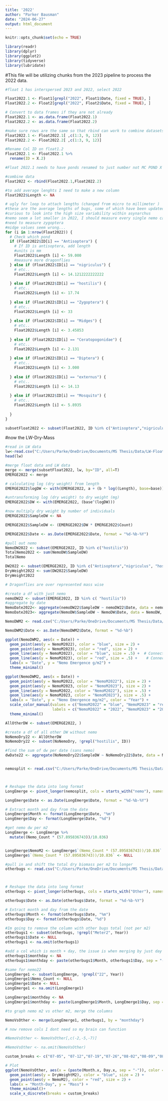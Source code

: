 ```yaml
---
title: '2022'
author: "Parker Bausman"
date: "2024-06-27"
output: html_document
---
```


```r
knitr::opts_chunk$set(echo = TRUE)
```

```r
library(readr)
library(dplyr)
library(ggplot2)
library(tidyverse)
library(lubridate)
```

#This file will be utilizing chunks from the 2023 pipeline to process the 2022 data.

```r
#float 1 has interspersed 2023 and 2022, select 2022 

Float2022.1 <- Float1[grepl("2022", Float1$Date, fixed = TRUE), ]
Float2022.2 <- Float2[grepl("2022", Float2$Date, fixed = TRUE), ]

# Convert to data frames if they are not already
Float2022.1 <- as.data.frame(Float2022.1)
Float2022.2 <- as.data.frame(Float2022.2)
```


```r
#make sure rows are the same so that rbind can work to combine datasets 
Float2022.1 <- Float2022.1[ ,c(1:3, 9, 12)]
Float2022.2 <- Float2022.2[ ,c(1:3, 9, 12)]
```

```r
#Rename Col ID on float1.2
Float2022.1 <- Float2022.1 %>%
  rename(ID = X.2)
```

```r
#Float 2022.1 needs to have ponds renamed to just number not MC POND X
```


```r
#combine data 
Float2022 <- rbind(Float2022.1,Float2022.2)
```

```r
#to add average lenghts I need to make a new column
Float2022$Length <- NA
```

```r
# ugly for loop to attach lengths (changed from micro to millimeter )
#these are the average lengths of bugs, some of which have been updated from 2022 measures. Some like the dipt have not been readjusted yet as I doubt there will be much change. Will check soon. Also adds externus 
#curious to look into the high size variability within asynarchus 
#nemo seem a lot smaller in 2022, I should measure every single nemo captured and run a ttest 
#need to measure zygoptera 
#midge values seem wrong... 
for (i in 1:nrow(Float2022)) {
  # Check which pond 
  if (Float2022$ID[i] == "Antisoptera") {
    # If ID is antisoptera, add length
    #units is mm
    Float2022$Length [i] <- 59.000
    #measure more dragonflies
  } else if (Float2022$ID[i] == "nigriculus") {
    # etc..
    Float2022$Length [i] <- 14.1212222222222
    
  } else if (Float2022$ID[i] == "hostilis") {
    # etc..
    Float2022$Length [i] <- 17.74
    
  } else if (Float2022$ID[i] == "Zygoptera") {
    # etc..
    Float2022$Length [i] <- 33
    
  } else if (Float2022$ID[i] == "Midges") {
    # etc..
    Float2022$Length [i] <- 3.45853
    
  } else if (Float2022$ID[i] == "Ceratopogonidae") {
    # etc..
    Float2022$Length [i] <- 2.131
    
  } else if (Float2022$ID[i] == "Diptera") {
    # etc..
    Float2022$Length [i] <- 3.000
    
  } else if (Float2022$ID[i] == "externus") {
    # etc..
    Float2022$Length [i] <- 14.13
    
  } else if (Float2022$ID[i] == "Mosquito") {
    # etc..
    Float2022$Length [i] <- 5.8935
    
  }
}
```


```r
subsetFloat2022 <- subset(Float2022, ID %in% c("Antisoptera","nigriculus", "hostilis", "Midges","Ceratopogonidae","Diptera", "Mosquito", "Zygoptera", "externus"))
```

#now the LW-Dry-Mass 


```r
#read in LW data 
lw<-read.csv("C:/Users/Parke/OneDrive/Documents/MS Thesis/Data/LW-Float.csv",header=TRUE)
head(lw)
```



```r
#merge float data and LW data 
merge <- merge(subsetFloat2022, lw, by="ID", all=T)
EMERGE2022 <- merge
```

```r
# calculating log (dry weight) from length
EMERGE2022$logDW <- with(EMERGE2022, a + (b * log((Length), base=base)))

#untransforming log (dry weight) to dry weight (mg)
EMERGE2022$DW <- with(EMERGE2022, (base^(logDW)))
```

```r
#now multiply dry weight by number of individuals 
EMERGE2022$SampleDW <- NA

EMERGE2022$SampleDW <- (EMERGE2022$DW * EMERGE2022$Count)
```

```r
EMERGE2022$Date <- as.Date(EMERGE2022$Date, format = "%d-%b-%Y")
```

```r
#pull out nemo
NemoDW2022 <- subset(EMERGE2022, ID %in% c("hostilis"))
TotalNemo2022 <- sum(NemoDW$SampleDW)
TotalNemo
```

```r
DW2022 <- subset(EMERGE2022, ID %in% c("Antisoptera","nigriculus", "hostilis", "Midges","Ceratopogonidae","Diptera", "Mosquito", "Zygoptera", "externus"))
DryWeight2022 <- sum(DW2022$SampleDW)
DryWeight2022

# Dragonflies are over represented mass wise 
```

```r
#create a df with just nemo 
nemoDW22 <- subset(EMERGE2022, ID %in% c( "hostilis"))
#aggregate by date 
NemoDate2022<- aggregate(nemoDW22$SampleDW ~ nemoDW22$Date, data = nemoDW22, FUN= sum)
NemoDate2023<- aggregate(NemoDW$SampleDW ~ NemoDW$Date, data = NemoDW, FUN= sum)

```


```r
NemoDWM2 <- read.csv("C:/Users/Parke/OneDrive/Documents/MS Thesis/Data/Nemo-22-23-dwm2.csv" , header = TRUE)

NemoDWM2$Date <- as.Date(NemoDWM2$Date, format = "%d-%b")

ggplot(NemoDWM2, aes(x = Date)) +
  geom_point(aes(y = NemoM2022), color = "blue", size = 2) +
  geom_point(aes(y = NemoM2023), color = "red", size = 2) +
  geom_line(aes(y = NemoM2022), color = "blue", size = .5) +  # Connect NemoM2022 points
  geom_line(aes(y = NemoM2023), color = "red", size = .5) +    # Connect NemoM2023 points
  labs(x = "Date", y = "Nemo Emergence g/m2") +
  theme_minimal()

```
```r
ggplot(NemoDWM2, aes(x = Date)) +
  geom_point(aes(y = NemoM2022, color = "NemoM2022"), size = 2) +
  geom_point(aes(y = NemoM2023, color = "NemoM2023"), size = 2) +
  geom_line(aes(y = NemoM2022, color = "NemoM2022"), size = .5) +
  geom_line(aes(y = NemoM2023, color = "NemoM2023"), size = .5) +
  labs(x = "Date", y = "Nemo Emergence mg/m2", color = "Year") +
  scale_color_manual(values = c("NemoM2022" = "blue", "NemoM2023" = "red"),
                     labels = c("NemoM2022" = "2022", "NemoM2023" = "2023")) +
  theme_minimal()

```



```r
AllOtherDW <- subset(EMERGE2022, )
```

```r
#create a df of all other DW without nemo 
NoNemoDry22 <- AllOtherDW
NoNemoDry22 <- subset(NoNemoDry, !grepl("hostilis", ID))
```


```r
#find the sum of dw per date (sans nemo)
dwDate22 <- aggregate(NoNemoDry22$SampleDW ~ NoNemoDry22$Date, data = NoNemoDry22, FUN= sum)



```

```r
nemosplit <- read.csv("C:/Users/Parke/OneDrive/Documents/MS Thesis/Data/nemoemergence.csv" , header = TRUE)



# Reshape the data into long format
LongEmerge <- pivot_longer(nemosplit, cols = starts_with("nemo"), names_to = "Year", values_to = "Nemo_Count")

LongEmerge$Date <- as.Date(LongEmerge$Date, format = "%d-%b-%Y")

# Extract month and day from the date
LongEmerge$Month <- format(LongEmerge$Date, "%m")
LongEmerge$Day <- format(LongEmerge$Date, "%d")

#get nemo dw per m2 
LongEmerge <- LongEmerge %>%
  mutate((Nemo_Count * (57.895836743))/10.836) 


LongEmerge$NemoM2 <- LongEmerge$`(Nemo_Count * (57.895836743))/10.836`
LongEmerge$`(Nemo_Count * (57.895836743))/10.836` <- NULL
```

```r
#pull in and shift the total dry biomass per m2 to longer
otherbugs <- read.csv("C:/Users/Parke/OneDrive/Documents/MS Thesis/Data/AllOtherM2.csv" , header = TRUE)



# Reshape the data into long format
otherbugs <- pivot_longer(otherbugs, cols = starts_with("Other"), names_to = "Year", values_to = "DryWeightM2")

otherbugs$Date <- as.Date(otherbugs$Date, format = "%d-%b-%Y")

# Extract month and day from the date
otherbugs$Month <- format(otherbugs$Date, "%m")
otherbugs$Day <- format(otherbugs$Date, "%d")


```

```r
#Im going to remove the column with other bugs total (not per m2)
otherbugs1 <- subset(otherbugs, !grepl("Meter2", Year))
otherbugs1$Date <- NULL
otherbugs1 <- na.omit(otherbugs1)

#add a col which is month + day, the issue is when merging by just day or month you get dupes
otherbugs1$monthday <- NA
otherbugs1$monthday <- paste(otherbugs1$Month, otherbugs1$Day, sep = "-")

#same for nemo22
LongEmerge1 <- subset(LongEmerge, !grepl("22", Year))
LongEmerge1$Nemo_Count <- NULL 
LongEmerge1$Date <- NULL
LongEmerge1 <- na.omit(LongEmerge1)

LongEmerge1$monthday <- NA
LongEmerge1$monthday <- paste(LongEmerge1$Month, LongEmerge1$Day, sep = "-")


```


```r
#to graph nemo m2 vs other m2, merge the columns 

NemoVsOther <- merge(LongEmerge1, otherbugs1, by = "monthday")

# now remove cols I dont need so my brain can function 

#NemoVsOther <- NemoVsOther[,c(-2,-5,-7)]

#NemoVsOther <- na.omit(NemoVsOther)
```


```r
custom_breaks <- c("07-05", "07-12","07-19","07-26","08-02","08-09","08-14")

# Plot
ggplot(NemoVsOther, aes(x = (paste(Month.x, Day.x, sep = "-")), color = "Variable")) +
  geom_point(aes(y = DryWeightM2), color = "blue", size = 2) +
  geom_point(aes(y = NemoM2), color = "red", size = 2) +
  labs(x = "Month-Day", y = "Mass") +
  theme_minimal()+
  scale_x_discrete(breaks = custom_breaks)
```
